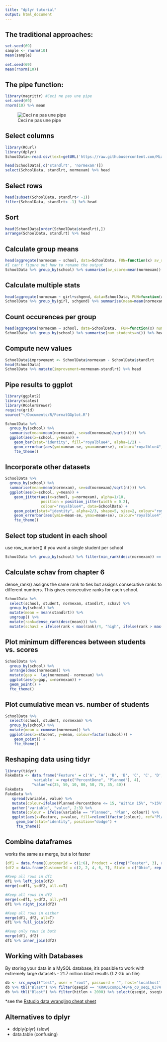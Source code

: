 ```yaml
---
title: "dplyr tutorial"
output: html_document
---
```


## The traditional approaches:
```r
set.seed(69)
sample <- rnorm(10)
mean(sample)
     
set.seed(69)
mean(rnorm(10))
```

## The pipe function:

```r
library(magrittr) #Ceci ne pas une pipe
set.seed(69)
rnorm(10) %>% mean
```

![Ceci ne pas une pipe](https://saciart.files.wordpress.com/2014/10/magritte_pipe.jpg?w=710&h=496)

## Select columns
```r
library(RCurl)
library(dplyr)
SchoolData<-read.csv(text=getURL('https://raw.githubusercontent.com/MixedModels/LearningMLwinN/master/tutorial.txt'), sep="\t")

head(SchoolData[,c('standlrt', 'normexam')])
select(SchoolData, standlrt, normexam) %>% head
```

## Select rows
```r
head(subset(SchoolData, standlrt< -1))
filter(SchoolData, standlrt< -1) %>% head
```

## Sort
```r
head(SchoolData[order(SchoolData$standlrt),])
arrange(SchoolData, standlrt) %>% head
```

## Calculate group means
```r
head(aggregate(normexam ~ school, data=SchoolData, FUN=function(x) av_score=mean(x)))
#I can't figure out how to rename the output
SchoolData %>% group_by(school) %>% summarise(av_score=mean(normexam)) %>% head
```

## Calculate multiple stats
```r

head(aggregate(normexam ~ girl+schgend, data=SchoolData, FUN=function(x) c(mean=mean(x), var=var(x))))
SchoolData %>% group_by(girl, schgend) %>% summarise(mean=mean(normexam), var=var(normexam)) %>% head
```

## Count occurences per group
```r
head(aggregate(normexam ~ school, data=SchoolData,  FUN=function(x) num_students=length(x)))
SchoolData %>% group_by(school) %>% summarise(num_students=n()) %>% head
```

## Compute new values
```r
SchoolData$improvement <- SchoolData$normexam - SchoolData$standlrt
head(SchoolData)
SchoolData %>% mutate(improvement=normexam-standlrt) %>% head
```

## Pipe results to ggplot
```r
library(ggplot2)
library(scales)
library(RColorBrewer)
require(grid)
source("~/Documents/R/FormatGGplot.R")

SchoolData %>% 
  group_by(school) %>% 
  summarise(mean=mean(normexam), se=sd(normexam)/sqrt(n())) %>% 
  ggplot(aes(x=school, y=mean)) +
    geom_bar(stat="identity", fill="royalblue4", alpha=1/2) +
    geom_errorbar(aes(ymin=mean-se, ymax=mean+se), colour="royalblue4", alpha=1/2) +
    fte_theme()
```

## Incorporate other datasets
```r
SchoolData %>% 
  group_by(school) %>% 
  summarise(mean=mean(normexam), se=sd(normexam)/sqrt(n())) %>% 
  ggplot(aes(x=school, y=mean)) +
    geom_jitter(aes(x=school, y=normexam), alpha=1/10, 
                position = position_jitter(width = 0.2), 
                colour="royalblue4", data=SchoolData) +
    geom_point(stat="identity", alpha=2/3, shape=5, size=2, colour="royalblue4") +
    geom_errorbar(aes(ymin=mean-se, ymax=mean+se), colour="royalblue4", alpha=2/3) +
    fte_theme()

```

## Select top student in each shool 
use row_number() if you want a single student per school
```r
SchoolData %>% group_by(school) %>% filter(min_rank(desc(normexam)) == 1)

```

## Calculate schav from chapter 6
dense_rank() assigns the same rank to ties but assigns consecutive ranks to different numbers. This gives consecutive ranks for each school.
```r
SchoolData %>% 
  select(school, student, normexam, standlrt, schav) %>% 
  group_by(school) %>% 
  mutate(mean = mean(standlrt)) %>% 
  ungroup() %>% 
  mutate(rank=dense_rank(desc(mean))) %>% 
  mutate(schav2 = ifelse(rank < max(rank)/4, "high", ifelse(rank > max(rank) *3/4, "low", "mid")))

```

## Plot minimum differences between students vs. scores
```r
SchoolData %>% 
  group_by(school) %>% 
  arrange(desc(normexam)) %>% 
  mutate(gap =  lag(normexam)- normexam) %>% 
  ggplot(aes(y=gap, x=normexam)) + 
  geom_point() +
  fte_theme()

```

## Plot cumulative mean vs. number of students
```r
SchoolData %>% 
  select(school, student, normexam) %>% 
  group_by(school) %>% 
  mutate(mean = cummean(normexam)) %>% 
  ggplot(aes(x=student, y=mean, colour=factor(school))) + 
    geom_point() + 
    fte_theme()

```

## Reshaping data using tidyr
```r
library(tidyr)
FakeData <- data.frame('Feature' = c('A', 'A', 'B', 'B', 'C', 'C', 'D', 'D'), 
            'variable' = rep(c("PercentDone", "Planned"), 4),
            "value"=c(35, 50, 10, 80, 50, 75, 35, 40))
FakeData
FakeData %>%
   spread(variable, value) %>% 
   mutate(colour=ifelse(Planned-PercentDone <= 15, "Within 15%", ">15%")) %>% 
   gather("variable", "value", 2:3) %>% 
   mutate(colour = ifelse(variable == "Planned", "Plan", colour)) %>%
   ggplot(aes(x=Feature, y=value, fill=relevel(factor(colour), ref="Plan"))) +
     geom_bar(stat="identity", position="dodge") + 
     fte_theme()

```

## Combine dataframes
works the same as merge, but a lot faster
```r
(df1 = data.frame(CustomerId = c(1:6), Product = c(rep("Toaster", 3), rep("Radio", 3))))
(df2 = data.frame(CustomerId = c(2, 2, 4, 6, 7), State = c("Ohio", rep("Alabama", 2), rep("Ohio", 2))))

#Keep all rows in df1
df1 %>% left_join(df2)
merge(x=df1, y=df2, all.x=T)

#Keep all rows in df2
merge(x=df1, y=df2, all.y=T)
df1 %>% right_join(df2)

#Keep all rows in either
merge(df1, df2, all=T)
df1 %>% full_join(df2)

#Keep only rows in both
merge(df1, df2)
df1 %>% inner_join(df2)
```

## Working with Databases
By storing your data in a MySQL database, it's possible to work with extremely large datasets
- 21.7 million blast results (1.2 Gb on file)
```r
db <- src_mysql("test", user = "root", password = "", host='localhost')
db %>% tbl("Blast") %>% filter(qseqid == 'KRAUScomp174846_c0_seq1_0374')
db %>% tbl("Blast") %>% filter(hitlen > 2000) %>% select(qseqid, sseqid, pident)
```

*see the [Rstudio data wrangling cheat sheet](https://www.rstudio.com/wp-content/uploads/2015/02/data-wrangling-cheatsheet.pdf)

## Alternatives to dplyr
- ddply{plyr} (slow)
- data.table (confusing)


